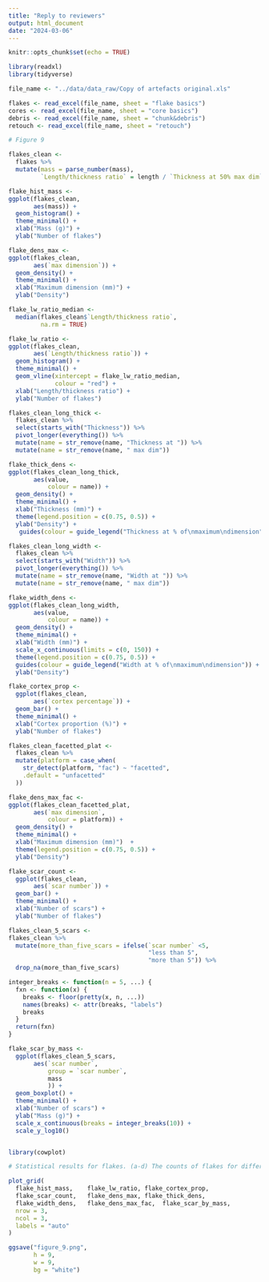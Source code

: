 ```yaml
---
title: "Reply to reviewers"
output: html_document
date: "2024-03-06"
---
```


```r
knitr::opts_chunk$set(echo = TRUE)
```

```r
library(readxl)
library(tidyverse)

file_name <- "../data/data_raw/Copy of artefacts original.xls" 

flakes <- read_excel(file_name, sheet = "flake basics")
cores <- read_excel(file_name, sheet = "core basics")
debris <- read_excel(file_name, sheet = "chunk&debris")
retouch <- read_excel(file_name, sheet = "retouch")
```


```r
# Figure 9

flakes_clean <- 
  flakes %>% 
  mutate(mass = parse_number(mass),
         `Length/thickness ratio` = length / `Thickness at 50% max dim`)

flake_hist_mass <- 
ggplot(flakes_clean,
       aes(mass)) +
  geom_histogram() +
  theme_minimal() +
  xlab("Mass (g)") +
  ylab("Number of flakes")

flake_dens_max <- 
ggplot(flakes_clean,
       aes(`max dimension`)) +
  geom_density() +
  theme_minimal() +
  xlab("Maximum dimension (mm)") +
  ylab("Density")

flake_lw_ratio_median <- 
  median(flakes_clean$`Length/thickness ratio`,
         na.rm = TRUE)

flake_lw_ratio <- 
ggplot(flakes_clean,
       aes(`Length/thickness ratio`)) +
  geom_histogram() +
  theme_minimal() +
  geom_vline(xintercept = flake_lw_ratio_median, 
             colour = "red") +
  xlab("Length/thickness ratio") +
  ylab("Number of flakes")

flakes_clean_long_thick <- 
  flakes_clean %>% 
  select(starts_with("Thickness")) %>% 
  pivot_longer(everything()) %>% 
  mutate(name = str_remove(name, "Thickness at ")) %>% 
  mutate(name = str_remove(name, " max dim"))

flake_thick_dens <- 
ggplot(flakes_clean_long_thick,
       aes(value,
           colour = name)) +
  geom_density() +
  theme_minimal() +
  xlab("Thickness (mm)") +
  theme(legend.position = c(0.75, 0.5)) +
  ylab("Density") +
   guides(colour = guide_legend("Thickness at % of\nmaximum\ndimension"))

flakes_clean_long_width <- 
  flakes_clean %>% 
  select(starts_with("Width")) %>% 
  pivot_longer(everything()) %>% 
  mutate(name = str_remove(name, "Width at ")) %>% 
  mutate(name = str_remove(name, " max dim"))

flake_width_dens <- 
ggplot(flakes_clean_long_width,
       aes(value,
           colour = name)) +
  geom_density() +
  theme_minimal() +
  xlab("Width (mm)") +
  scale_x_continuous(limits = c(0, 150)) +
  theme(legend.position = c(0.75, 0.5)) +
  guides(colour = guide_legend("Width at % of\nmaximum\ndimension")) +
  ylab("Density")

flake_cortex_prop <- 
  ggplot(flakes_clean,
       aes(`cortex percentage`)) +
  geom_bar() +
  theme_minimal() +
  xlab("Cortex proportion (%)") +
  ylab("Number of flakes")

flakes_clean_facetted_plat <- 
  flakes_clean %>% 
  mutate(platform = case_when(
    str_detect(platform, "fac") ~ "facetted",
    .default = "unfacetted"
  ))

flake_dens_max_fac <- 
ggplot(flakes_clean_facetted_plat,
       aes(`max dimension`,
           colour = platform)) +
  geom_density() +
  theme_minimal() +
  xlab("Maximum dimension (mm)")  +
  theme(legend.position = c(0.75, 0.5)) +
  ylab("Density") 

flake_scar_count <- 
  ggplot(flakes_clean,
       aes(`scar number`)) +
  geom_bar() +
  theme_minimal() +
  xlab("Number of scars") +
  ylab("Number of flakes")

flakes_clean_5_scars <- 
flakes_clean %>% 
  mutate(more_than_five_scars = ifelse(`scar number` <5, 
                                       "less than 5",
                                       "more than 5")) %>% 
  drop_na(more_than_five_scars)

integer_breaks <- function(n = 5, ...) {
  fxn <- function(x) {
    breaks <- floor(pretty(x, n, ...))
    names(breaks) <- attr(breaks, "labels")
    breaks
  }
  return(fxn)
}

flake_scar_by_mass <- 
  ggplot(flakes_clean_5_scars,
       aes(`scar number`, 
           group = `scar number`,
           mass
           )) +
  geom_boxplot() +
  theme_minimal() +
  xlab("Number of scars") +
  ylab("Mass (g)") +
  scale_x_continuous(breaks = integer_breaks(10)) +
  scale_y_log10()


library(cowplot)

# Statistical results for flakes. (a-d) The counts of flakes for different mass, different length/thickness ratios (dotted line shows the median value), cortex proportion and number of dorsal scars. (e-g) Density distribution of flakes for different maximum dimension, thickness, and width. (h) Comparison of density distributions of flakes with and without faceted platforms. (i) Box plots showing the mass difference between flakes by scar number. 

plot_grid(
  flake_hist_mass,    flake_lw_ratio, flake_cortex_prop, 
  flake_scar_count,   flake_dens_max, flake_thick_dens,
  flake_width_dens,   flake_dens_max_fac,  flake_scar_by_mass,
  nrow = 3,
  ncol = 3,
  labels = "auto"
)

ggsave("figure_9.png",
       h = 9, 
       w = 9,
       bg = "white")
  

```

